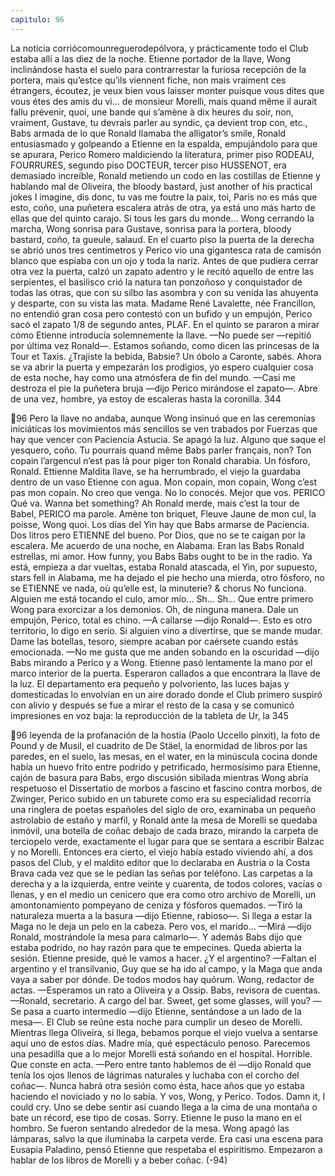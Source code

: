 ```yaml
---
capitulo: 96
---
```


La noticia corriócomounreguerodepólvora, y prácticamente todo el Club
estaba allí a las diez de la noche. Etienne portador de la llave, Wong inclinándose
hasta el suelo para contrarrestar la furiosa recepción de la portera, mais qu’estce
qu’ils viennent fiche, non mais vraiment ces étrangers, écoutez, je veux bien vous
laisser monter puisque vous dites que vous étes des amis du vi... de monsieur
Morelli, mais quand même il aurait fallu prévenir, quoi, une bande qui s’amène à
dix heures du soir, non, vraiment, Gustave, tu devrais parler au syndic, ça
devient trop con, etc., Babs armada de lo que Ronald llamaba the alligator’s
smile, Ronald entusiasmado y golpeando a Etienne en la espalda, empujándolo
para que se apurara, Perico Romero maldiciendo la literatura, primer piso
RODEAU, FOURRURES, segundo piso DOCTEUR, tercer piso HUSSENOT, era
demasiado increíble, Ronald metiendo un codo en las costillas de Etienne y
hablando mal de Oliveira, the bloody bastard, just another of his practical jokes I
imagine, dis donc, tu vas me foutre la paix, toi, París no es más que esto, coño,
una puñetera escalera atrás de otra, ya está uno más harto de ellas que del quinto
carajo. Si tous les gars du monde... Wong cerrando la marcha, Wong sonrisa para
Gustave, sonrisa para la portera, bloody bastard, coño, ta gueule, salaud. En el
cuarto piso la puerta de la derecha se abrió unos tres centímetros y Perico vio
una gigantesca rata de camisón blanco que espiaba con un ojo y toda la nariz.
Antes de que pudiera cerrar otra vez la puerta, calzó un zapato adentro y le
recitó aquello de entre las serpientes, el basilisco crió la natura tan ponzoñoso y
conquistador de todas las otras, que con su silbo las asombra y con su venida las
ahuyenta y desparte, con su vista las mata. Madame René Lavalette, née
Francillon, no entendió gran cosa pero contestó con un bufido y un empujón,
Perico sacó el zapato 1/8 de segundo antes, PLAF. En el quinto se pararon a
mirar cómo Etienne introducía solemnemente la llave.
—No puede ser —repitió por última vez Ronald—. Estamos soñando, como
dicen las princesas de la Tour et Taxis. ¿Trajiste la bebida, Babsie? Un óbolo a
Caronte, sabés. Ahora se va abrir la puerta y empezarán los prodigios, yo espero
cualquier cosa de esta noche, hay como una atmósfera de fin del mundo.
—Casi me destroza el pie la puñetera bruja —dijo Perico mirándose el
zapato—. Abre de una vez, hombre, ya estoy de escaleras hasta la coronilla.
344

96
Pero la llave no andaba, aunque Wong insinuó que en las ceremonias
iniciáticas los movimientos más sencillos se ven trabados por Fuerzas que hay
que vencer con Paciencia Astucia. Se apagó la luz.
Alguno que saque el yesquero,
coño. Tu pourrais quand même
Babs
parler français, non? Ton copain
l’argencul n’est pas là pour piger ton
Ronald
charabia. Un fósforo, Ronald.
Ettienne
Maldita llave, se ha herrumbrado, el
viejo la guardaba dentro de un vaso
Etienne
con agua. Mon copain, mon copain,
Wong
c’est pas mon copain. No creo que
venga. No lo conocés. Mejor que vos.
PERICO
Qué va. Wanna bet something? Ah
Ronald
merde, mais c’est la tour de Babel,
PERICO
ma parole. Amène ton briquet,
Fleuve Jaune de mon cul, la poisse,
Wong
quoi. Los días del Yin hay que
Babs
armarse de Paciencia. Dos litros pero
ETIENNE
del bueno. Por Dios, que no se te
caigan por la escalera. Me acuerdo de
una noche, en Alabama. Eran las
Babs
Ronald
estrellas, mi amor. How funny, you
Babs
Babs
ought to be in the radio. Ya está,
empieza a dar vueltas, estaba
Ronald
atascada, el Yin, por supuesto, stars
fell in Alabama, me ha dejado el pie
hecho una mierda, otro fósforo, no se
ETIENNE
ve nada, où qu’elle est, la minuterie?
& chorus
No funciona. Alguien me está
tocando el culo, amor mío... Sh... Sh...
Que entre primero Wong para exorcizar a los demonios. Oh, de ninguna
manera. Dale un empujón, Perico, total es chino.
—A callarse —dijo Ronald—. Esto es otro territorio, lo digo en serio. Si
alguien vino a divertirse, que se mande mudar. Dame las botellas, tesoro,
siempre acaban por caérsete cuando estás emocionada.
—No me gusta que me anden sobando en la oscuridad —dijo Babs mirando a
Perico y a Wong.
Etienne pasó lentamente la mano por el marco interior de la puerta. Esperaron
callados a que encontrara la llave de la luz. El departamento era pequeño y
polvoriento, las luces bajas y domesticadas lo envolvían en un aire dorado donde
el Club primero suspiró con alivio y después se fue a mirar el resto de la casa y se
comunicó impresiones en voz baja: la reproducción de la tableta de Ur, la
345

96
leyenda de la profanación de la hostia (Paolo Uccello pinxit), la foto de Pound y
de Musil, el cuadrito de De Stäel, la enormidad de libros por las paredes, en el
suelo, las mesas, en el water, en la minúscula cocina donde había un huevo frito
entre podrido y petrificado, hermosísimo para Etienne, cajón de basura para
Babs, ergo discusión sibilada mientras Wong abría respetuoso el Dissertatio de
morbos a fascino et fascino contra morbos, de Zwinger, Perico subido en un taburete
como era su especialidad recorría una ringlera de poetas españoles del siglo de
oro, examinaba un pequeño astrolabio de estaño y marfil, y Ronald ante la mesa
de Morelli se quedaba inmóvil, una botella de coñac debajo de cada brazo,
mirando la carpeta de terciopelo verde, exactamente el lugar para que se sentara
a escribir Balzac y no Morelli. Entonces era cierto, el viejo había estado viviendo
ahí, a dos pasos del Club, y el maldito editor que lo declaraba en Austria o la
Costa Brava cada vez que se le pedían las señas por teléfono. Las carpetas a la
derecha y a la izquierda, entre veinte y cuarenta, de todos colores, vacías o llenas,
y en el medio un cenicero que era como otro archivo de Morelli, un
amontonamiento pompeyano de ceniza y fósforos quemados.
—Tiró la naturaleza muerta a la basura —dijo Etienne, rabioso—. Si llega a
estar la Maga no le deja un pelo en la cabeza. Pero vos, el marido...
—Mirá —dijo Ronald, mostrándole la mesa para calmarlo—. Y además Babs
dijo que estaba podrido, no hay razón para que te empecines. Queda abierta la
sesión. Etienne preside, qué le vamos a hacer. ¿Y el argentino?
—Faltan el argentino y el transilvanio, Guy que se ha ido al campo, y la Maga
que anda vaya a saber por dónde. De todos modos hay quórum. Wong, redactor
de actas.
—Esperamos un rato a Oliveira y a Ossip. Babs, revisora de cuentas.
—Ronald, secretario. A cargo del bar. Sweet, get some glasses, will you?
—Se pasa a cuarto intermedio —dijo Etienne, sentándose a un lado de la
mesa—. El Club se reúne esta noche para cumplir un deseo de Morelli. Mientras
llega Oliveira, si llega, bebamos porque el viejo vuelva a sentarse aquí uno de
estos días. Madre mía, qué espectáculo penoso. Parecemos una pesadilla que a lo
mejor Morelli está soñando en el hospital. Horrible. Que conste en acta.
—Pero entre tanto hablemos de él —dijo Ronald que tenía los ojos llenos de
lágrimas naturales y luchaba con el corcho del coñac—. Nunca habrá otra sesión
como ésta, hace años que yo estaba haciendo el noviciado y no lo sabía. Y vos,
Wong, y Perico. Todos. Damn it, I could cry. Uno se debe sentir así cuando llega
a la cima de una montaña o bate un récord, ese tipo de cosas. Sorry.
Etienne le puso la mano en el hombro. Se fueron sentando alrededor de la
mesa. Wong apagó las lámparas, salvo la que iluminaba la carpeta verde. Era casi
una escena para Eusapia Paladino, pensó Etienne que respetaba el espiritismo.
Empezaron a hablar de los libros de Morelli y a beber coñac.
(-94)
